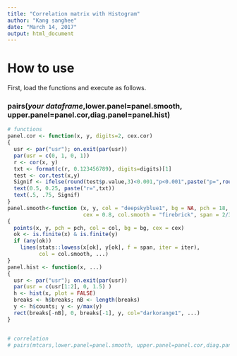 ```yaml
---
title: "Correlation matrix with Histogram"
author: "Kang sanghee"
date: "March 14, 2017"
output: html_document
---
```

# How to use

First, load the functions and execute as follows.

### pairs(*your dataframe*,lower.panel=panel.smooth, upper.panel=panel.cor,diag.panel=panel.hist)

```r
# functions
panel.cor <- function(x, y, digits=2, cex.cor)
{
  usr <- par("usr"); on.exit(par(usr))
  par(usr = c(0, 1, 0, 1))
  r <- cor(x, y)
  txt <- format(c(r, 0.123456789), digits=digits)[1]
  test <- cor.test(x,y)
  Signif <- ifelse(round(test$p.value,3)<0.001,"p<0.001",paste("p=",round(test$p.value,3)))  
  text(0.5, 0.25, paste("r=",txt))
  text(.5, .75, Signif)
}
panel.smooth<-function (x, y, col = "deepskyblue1", bg = NA, pch = 18, 
                        cex = 0.8, col.smooth = "firebrick", span = 2/3, iter = 3, ...) 
{
  points(x, y, pch = pch, col = col, bg = bg, cex = cex)
  ok <- is.finite(x) & is.finite(y)
  if (any(ok)) 
    lines(stats::lowess(x[ok], y[ok], f = span, iter = iter), 
          col = col.smooth, ...)
}
panel.hist <- function(x, ...)
{
  usr <- par("usr"); on.exit(par(usr))
  par(usr = c(usr[1:2], 0, 1.5) )
  h <- hist(x, plot = FALSE)
  breaks <- h$breaks; nB <- length(breaks)
  y <- h$counts; y <- y/max(y)
  rect(breaks[-nB], 0, breaks[-1], y, col="darkorange1", ...)
}


# correlation
# pairs(mtcars,lower.panel=panel.smooth, upper.panel=panel.cor,diag.panel=panel.hist)
```

